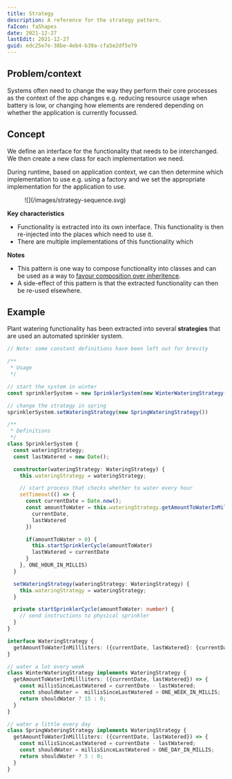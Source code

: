 ```yaml
---
title: Strategy
description: A reference for the strategy pattern.
faIcon: faShapes
date: 2021-12-27
lastEdit: 2021-12-27
guid: edc25e7e-38be-4eb4-b39a-cfa5e2df5e79
---
```



## Problem/context

Systems often need to change the way they perform their core processes as the context of the app changes e.g.
reducing resource usage when battery is low, or changing how elements are rendered depending on whether the application
is currently focussed.

## Concept

We define an interface for the functionality that needs to be interchanged.
We then create a new class for each implementation we need.

During runtime, based on application context, we can then determine which implementation to use e.g. using a <Link href="/articles/patterns">factory</Link> and we set the appropriate implementation for the application to use.

<figure className="flex flex-col items-center">
![](/images/strategy-sequence.svg)
</figure>

**Key characteristics**

- Functionality is extracted into its own interface. This functionality is then re-injected into the places which need to use it.
- There are multiple implementations of this functionality which

**Notes**

- This pattern is one way to compose functionality into classes and can be used as a way to <a href="https://en.wikipedia.org/wiki/Composition_over_inheritance">favour composition over inheritence</a>.
- A side-effect of this pattern is that the extracted functionality can then be re-used elsewhere.

## Example

Plant watering functionality has been extracted into several **strategies** that are used an automated sprinkler system.


```typescript
// Note: some constant definitions have been left out for brevity

/**
 * Usage
 */

// start the system in winter
const sprinklerSystem = new SprinklerSystem(new WinterWateringStrategy())

// change the strategy in spring
sprinklerSystem.setWateringStrategy(new SpringWateringStrategy())

/**
 * Definitions
 */
class SprinklerSystem {
  const wateringStrategy;
  const lastWatered = new Date();

  constructor(wateringStrategy: WateringStrategy) {
    this.wateringStrategy = wateringStrategy;

    // start process that checks whether to water every hour
    setTimeout(() => {
      const currentDate = Date.now();
      const amountToWater = this.wateringStrategy.getAmountToWaterInMillliters({
        currentDate,
        lastWatered
      })

      if(amountToWater > 0) {
        this.startSprinklerCycle(amountToWater)
        lastWatered = currentDate
      }
    }, ONE_HOUR_IN_MILLIS)
  }

  setWateringStrategy(wateringStrategy: WateringStrategy) {
    this.wateringStrategy = wateringStrategy;
  }

  private startSprinklerCycle(amountToWater: number) {
    // send instructions to physical sprinkler
  }
}

interface WateringStrategy {
  getAmountToWaterInMillliters: ({currentDate, lastWatered}: {currentDate: Date, lastWatered: Date}) => number
}

// water a lot every week
class WinterWateringStrategy implements WateringStrategy {
  getAmountToWaterInMillliters: ({currentDate, lastWatered}) => {
    const millisSinceLastWatered = currentDate - lastWatered;
    const shouldWater =  millisSinceLastWatered > ONE_WEEK_IN_MILLIS;
    return shouldWater ? 15 : 0;
  }
}

// water a little every day
class SpringWateringStrategy implements WateringStrategy {
  getAmountToWaterInMillliters: ({currentDate, lastWatered}) => {
    const millisSinceLastWatered = currentDate - lastWatered;
    const shouldWater = millisSinceLastWatered > ONE_DAY_IN_MILLIS;
    return shouldWater ? 3 : 0;
  }
}
```
